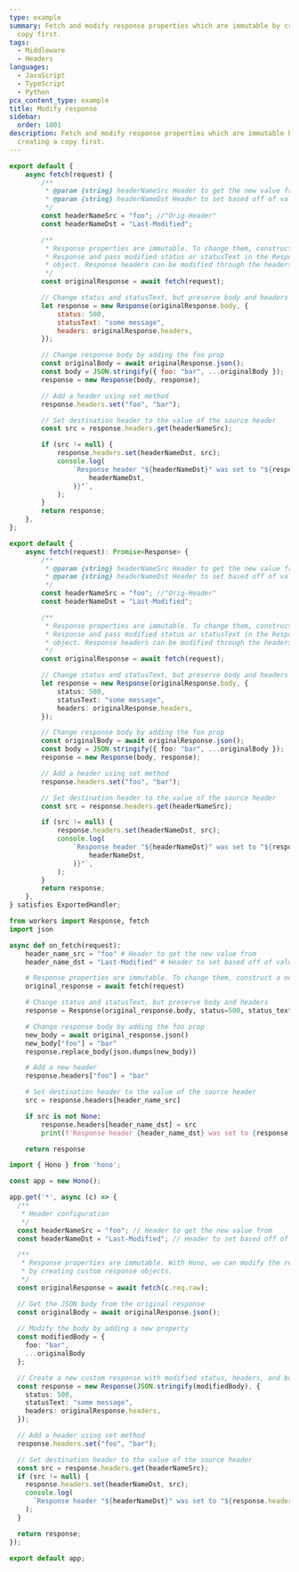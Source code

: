```yaml
---
type: example
summary: Fetch and modify response properties which are immutable by creating a
  copy first.
tags:
  - Middleware
  - Headers
languages:
  - JavaScript
  - TypeScript
  - Python
pcx_content_type: example
title: Modify response
sidebar:
  order: 1001
description: Fetch and modify response properties which are immutable by
  creating a copy first.
---
```



<Tabs syncKey="workersExamples"> <TabItem label="JavaScript" icon="seti:javascript">

```js
export default {
	async fetch(request) {
		/**
		 * @param {string} headerNameSrc Header to get the new value from
		 * @param {string} headerNameDst Header to set based off of value in src
		 */
		const headerNameSrc = "foo"; //"Orig-Header"
		const headerNameDst = "Last-Modified";

		/**
		 * Response properties are immutable. To change them, construct a new
		 * Response and pass modified status or statusText in the ResponseInit
		 * object. Response headers can be modified through the headers `set` method.
		 */
		const originalResponse = await fetch(request);

		// Change status and statusText, but preserve body and headers
		let response = new Response(originalResponse.body, {
			status: 500,
			statusText: "some message",
			headers: originalResponse.headers,
		});

		// Change response body by adding the foo prop
		const originalBody = await originalResponse.json();
		const body = JSON.stringify({ foo: "bar", ...originalBody });
		response = new Response(body, response);

		// Add a header using set method
		response.headers.set("foo", "bar");

		// Set destination header to the value of the source header
		const src = response.headers.get(headerNameSrc);

		if (src != null) {
			response.headers.set(headerNameDst, src);
			console.log(
				`Response header "${headerNameDst}" was set to "${response.headers.get(
					headerNameDst,
				)}"`,
			);
		}
		return response;
	},
};
```

</TabItem> <TabItem label="TypeScript" icon="seti:typescript">

```ts
export default {
	async fetch(request): Promise<Response> {
		/**
		 * @param {string} headerNameSrc Header to get the new value from
		 * @param {string} headerNameDst Header to set based off of value in src
		 */
		const headerNameSrc = "foo"; //"Orig-Header"
		const headerNameDst = "Last-Modified";

		/**
		 * Response properties are immutable. To change them, construct a new
		 * Response and pass modified status or statusText in the ResponseInit
		 * object. Response headers can be modified through the headers `set` method.
		 */
		const originalResponse = await fetch(request);

		// Change status and statusText, but preserve body and headers
		let response = new Response(originalResponse.body, {
			status: 500,
			statusText: "some message",
			headers: originalResponse.headers,
		});

		// Change response body by adding the foo prop
		const originalBody = await originalResponse.json();
		const body = JSON.stringify({ foo: "bar", ...originalBody });
		response = new Response(body, response);

		// Add a header using set method
		response.headers.set("foo", "bar");

		// Set destination header to the value of the source header
		const src = response.headers.get(headerNameSrc);

		if (src != null) {
			response.headers.set(headerNameDst, src);
			console.log(
				`Response header "${headerNameDst}" was set to "${response.headers.get(
					headerNameDst,
				)}"`,
			);
		}
		return response;
	},
} satisfies ExportedHandler;
```

</TabItem> <TabItem label="Python" icon="seti:python">

```py
from workers import Response, fetch
import json

async def on_fetch(request):
    header_name_src = "foo" # Header to get the new value from
    header_name_dst = "Last-Modified" # Header to set based off of value in src

    # Response properties are immutable. To change them, construct a new response
    original_response = await fetch(request)

    # Change status and statusText, but preserve body and headers
    response = Response(original_response.body, status=500, status_text="some message", headers=original_response.headers)

    # Change response body by adding the foo prop
    new_body = await original_response.json()
    new_body["foo"] = "bar"
    response.replace_body(json.dumps(new_body))

    # Add a new header
    response.headers["foo"] = "bar"

    # Set destination header to the value of the source header
    src = response.headers[header_name_src]

    if src is not None:
        response.headers[header_name_dst] = src
        print(f'Response header {header_name_dst} was set to {response.headers[header_name_dst]}')

    return response
```

</TabItem> <TabItem label="Hono" icon="seti:typescript">

```ts
import { Hono } from 'hono';

const app = new Hono();

app.get('*', async (c) => {
  /**
   * Header configuration
   */
  const headerNameSrc = "foo"; // Header to get the new value from
  const headerNameDst = "Last-Modified"; // Header to set based off of value in src

  /**
   * Response properties are immutable. With Hono, we can modify the response
   * by creating custom response objects.
   */
  const originalResponse = await fetch(c.req.raw);

  // Get the JSON body from the original response
  const originalBody = await originalResponse.json();
  
  // Modify the body by adding a new property
  const modifiedBody = { 
    foo: "bar", 
    ...originalBody 
  };

  // Create a new custom response with modified status, headers, and body
  const response = new Response(JSON.stringify(modifiedBody), {
    status: 500,
    statusText: "some message",
    headers: originalResponse.headers,
  });

  // Add a header using set method
  response.headers.set("foo", "bar");

  // Set destination header to the value of the source header
  const src = response.headers.get(headerNameSrc);
  if (src != null) {
    response.headers.set(headerNameDst, src);
    console.log(
      `Response header "${headerNameDst}" was set to "${response.headers.get(headerNameDst)}"`
    );
  }

  return response;
});

export default app;
```

</TabItem> </Tabs>
